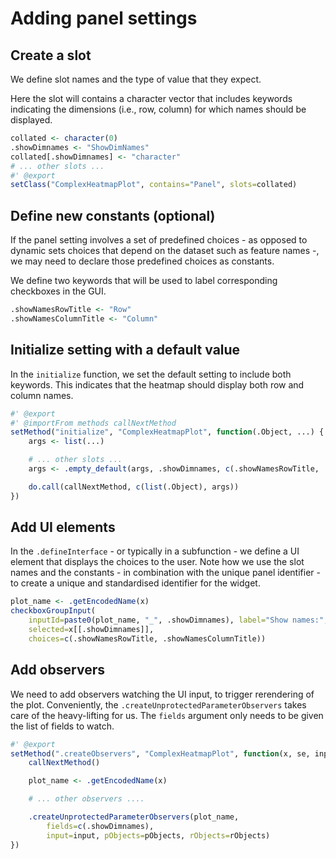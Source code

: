 # Adding panel settings {#add-panel-setting}

## Create a slot

We define slot names and the type of value that they expect.

Here the slot will contains a character vector that includes keywords indicating the dimensions (i.e., row, column) for which names should be displayed.

```r
collated <- character(0)
.showDimnames <- "ShowDimNames"
collated[.showDimnames] <- "character"
# ... other slots ...
#' @export
setClass("ComplexHeatmapPlot", contains="Panel", slots=collated)
```

## Define new constants (optional)

If the panel setting involves a set of predefined choices - as opposed to dynamic sets choices that depend on the dataset such as feature names -, we may need to declare those predefined choices as constants.

We define two keywords that will be used to label corresponding checkboxes in the GUI.

```r
.showNamesRowTitle <- "Row"
.showNamesColumnTitle <- "Column"
```

## Initialize setting with a default value

In the `initialize` function, we set the default setting to include both keywords.
This indicates that the heatmap should display both row and column names.

```r
#' @export
#' @importFrom methods callNextMethod
setMethod("initialize", "ComplexHeatmapPlot", function(.Object, ...) {
    args <- list(...)

    # ... other slots ...
    args <- .empty_default(args, .showDimnames, c(.showNamesRowTitle, .showNamesColumnTitle))

    do.call(callNextMethod, c(list(.Object), args))
})
```

## Add UI elements

In the `.defineInterface` - or typically in a subfunction - we define a UI element that displays the choices to the user.
Note how we use the slot names and the constants - in combination with the unique panel identifier - to create a unique and standardised identifier for the widget.

```r
plot_name <- .getEncodedName(x)
checkboxGroupInput(
    inputId=paste0(plot_name, "_", .showDimnames), label="Show names:", inline=TRUE,
    selected=x[[.showDimnames]],
    choices=c(.showNamesRowTitle, .showNamesColumnTitle))
```

## Add observers

We need to add observers watching the UI input, to trigger rerendering of the plot.
Conveniently, the `.createUnprotectedParameterObservers` takes care of the heavy-lifting for us.
The `fields` argument only needs to be given the list of fields to watch.

```r
#' @export
setMethod(".createObservers", "ComplexHeatmapPlot", function(x, se, input, session, pObjects, rObjects) {
    callNextMethod()

    plot_name <- .getEncodedName(x)

    # ... other observers ....

    .createUnprotectedParameterObservers(plot_name,
        fields=c(.showDimnames),
        input=input, pObjects=pObjects, rObjects=rObjects)
})
```

